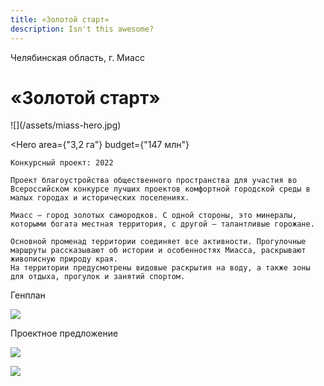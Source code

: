 ```yaml
---
title: «Золотой старт»
description: Isn't this awesome?
---
```


<AffinumLogo />

Челябинская область, г. Миасс

# «Золотой старт»

<Wide>
    ![](/assets/miass-hero.jpg)
</Wide>

<Hero
    area={"3,2 га"}
    budget={"147 млн"}
>
    Конкурсный проект: 2022

    Проект благоустройства общественного пространства для участия во Всероссийском конкурсе лучших проектов комфортной городской среды в малых городах и исторических поселениях.

    Миасс — город золотых самородков. С одной стороны, это минералы, которыми богата местная территория, с другой — талантливые горожане. 

    Основной променад территории соединяет все активности. Прогулочные маршруты рассказывают об истории и особенностях Миасса, раскрывают живописную природу края.
    На территории предусмотрены видовые раскрытия на воду, а также зоны для отдыха, прогулок и занятий спортом.
</Hero>

Генплан

![](/assets/miass-00.jpg)

Проектное предложение

![](/assets/miass-01.jpg)

![](/assets/miass-02.jpg)

